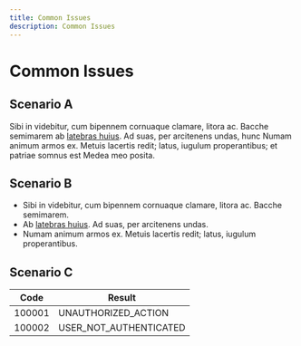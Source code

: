 ```yaml
---
title: Common Issues
description: Common Issues
---
```


# Common Issues

## Scenario A
Sibi in videbitur, cum bipennem cornuaque clamare, litora ac. Bacche semimarem
ab [latebras huius](http://falsi.com/). Ad suas, per arcitenens undas, hunc
Numam animum armos ex. Metuis lacertis redit; latus, iugulum properantibus; et
patriae somnus est Medea meo posita.

## Scenario B
- Sibi in videbitur, cum bipennem cornuaque clamare, litora ac. Bacche semimarem.
- Ab [latebras huius](http://falsi.com/). Ad suas, per arcitenens undas.
- Numam animum armos ex. Metuis lacertis redit; latus, iugulum properantibus.

## Scenario C
| Code | Result |
| ----------- | ----------- |
| 100001 | UNAUTHORIZED_ACTION |
| 100002 | USER_NOT_AUTHENTICATED |